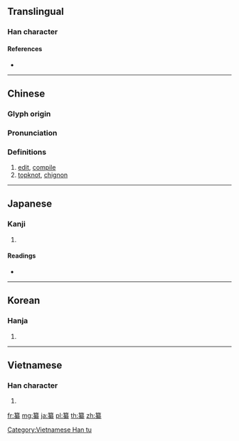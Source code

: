 {{character info/new}}
==Translingual==

===Han character===
{{Han char|rn=120|rad=糸|as=14|sn=20|four=88903|canj=HBUF|ids=⿱⿳[[竹|⺮]][[目]][[大]][[糸]]}}

====References====
* {{Han ref|kx=0942.150|dkj=28012|dj=1382.010|hdz=53463.120|uh=7E82|ud=32386|bh=C4A1|bd=50337}}

----

==Chinese==
{{zh-forms}}

===Glyph origin===
{{Han etym}}

===Pronunciation===
{{zh-pron
|m=zuǎn
|c=zyun2
|mn=chhoàn
|mc=y
|oc=y
|ma=
|cat=v,n
}}

===Definitions===
{{zh-hanzi}}

# [[edit]], [[compile]]
# [[topknot]], [[chignon]]

----

==Japanese==

===Kanji===
{{ja-kanji|grade=n|rs=糸14}}

# {{defn|lang=ja|sort=糸14}}

====Readings====
* {{ja-readings|on=[[さん]] (san)|kun=[[あつめる]] (atsumeru)|nanori=}}

----

==Korean==

===Hanja===
{{ko-hanja|hangeul=찬|eumhun=|rv=chan|mr=ch'an|y=chan}}

# {{defn|lang=ko|sort=糸14}}

----

==Vietnamese==

===Han character===
{{vi-readings|rs=糸14| hanviet = toản}}

# {{defn|lang=vi|sort=糸14}}

[[Category:Vietnamese Han tu]]

[[fr:纂]]
[[mg:纂]]
[[ja:纂]]
[[pl:纂]]
[[th:纂]]
[[zh:纂]]